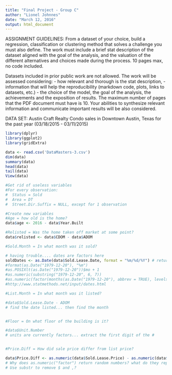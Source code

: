 ```yaml
---
title: "Final Project - Group C"
author: "Lionel Johnnes"
date: "March 12, 2016"
output: html_document
---
```


ASSIGNMENT GUIDELINES:
From a dataset of your choice, build a regression, classification or clustering method that solves a challenge you must also define. The work must include a brief stat description of the dataset aligned with the goal of the analysis, and the valuation of the different alternatives and choices made during the process. 10 pages max, no code included.

Datasets included in prior public work are not allowed. The work will be assessed considering:
- how relevant and thorough is the stat description,
- information that will help the reproducibility (markdown code, plots, links to datasets, etc.)
- the choice of the model,
the goal of the analysis,
the achievements and
the exposition of results.
The maximum number of pages that the PDF document must have is 10. Your abilities to synthesize relevant information and communicate important results will be also considered.

DATA SET:
Austin Craft Realty
Condo sales in Downtown Austin, Texas for the past year (03/18/2015 - 03/11/2015)


```r

library(dplyr)
library(ggplot2)
library(gridExtra)

data <- read.csv('DataMasters-3.csv')
dim(data)
summary(data)
head(data)
tail(data)
View(data)

```


```r

#Get rid of useless variables
#For every observation:
#  Status = Sold
#  Area = DT
#  Street.Dir.Suffix = NULL, except for 1 observation

#Create new variables
#Age = how old is the home?
data$age <- 2016 - data$Year.Built

#Relisted = Was the home taken off market at some point?
data$relisted <- data$CDOM - data$ADOM

#Sold.Month = In what month was it sold?

# having trouble.... dates are factors here
soldDates <- as.Date(data$Sold.Lease.Date, format = "%m/%d/%Y") # returns NA values
#format(as.Date("1979-12-20"), "%m") 
#as.POSIXlt(as.Date("1979-12-20"))$mo + 1 
#as.numeric(substring("1979-12-20", 6, 7)) 
#as.numeric(factor(months(as.Date("1979-12-20"), abbrev = TRUE), levels = month.abb)) 
#http://www.statmethods.net/input/dates.html

#List.Month = In what month was it listed?

#data$Sold.Lease.Date - ADOM
# find the date listed... then find the month


#Floor = On what floor of the building is it?

#data$Unit.Number
# units are currently factors... extract the first digit of the # 


#Price.Diff = How did sale price differ from list price?

data$Price.Diff <- as.numeric(data$Sold.Lease.Price) - as.numeric(data$List.Price) # does not work
# Why does as.numeric("factor") return random numbers? what do they represent?
# Use substr to remove $ and ,?


```




```r







```




